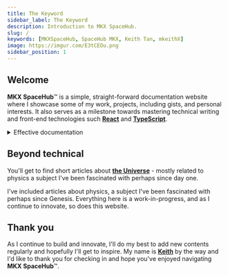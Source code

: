 ```yaml
---
title: The Keyword
sidebar_label: The Keyword
description: Introduction to MKX SpaceHub.
slug: /
keywords: [MKXSpaceHub, SpaceHub MKX, Keith Tan, mkeithX]
image: https://imgur.com/E3tCEOu.png
sidebar_position: 1
---
```


## Welcome

**MKX SpaceHub**™ is a simple, straight-forward documentation website where I showcase some of my work, projects, including gists, and personal interests. It also serves as a milestone towards mastering technical writing and front-end technologies such [**React**](https://react.dev/) and [**TypeScript**](https://www.typescriptlang.org/).

<details>
<summary>Effective documentation</summary>

In software development, championing clarity, collaboration, knowledge dissemination, and the enduring viability of projects. Its absence could lead to confusion, hindered development, and heightened error risks, underscoring its indispensable role in the software development lifecycle.

</details>



## Beyond technical

You'll get to find short articles about **[the Universe](/cosmos/overview)** - mostly related to physics a subject I've been fascinated with perhaps since day one.

I've included articles about physics, a subject I've been fascinated with perhaps since Genesis. Everything here is a work-in-progress, and as I continue to innovate, so does this website.

## Thank you

As I continue to build and innovate, I'll do my best to add new contents regularly and hopefully I'll get to inspire. My name is [**Keith**](./me) by the way and I'd like to thank you for checking in and hope you've enjoyed navigating **MKX SpaceHub**™.


